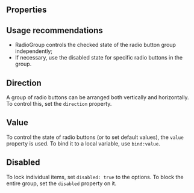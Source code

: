 
<Meta of={Stories} />

<Intro
  name="RadioGroup"
  description="Component for arranging radio buttons into a group for easier use."
/>

<Canvas>
  <Story of={Stories.Basic} />
</Canvas>

## Properties

<Props />

## Usage recommendations

- RadioGroup controls the checked state of the radio button group independently;
- If necessary, use the disabled state for specific radio buttons in the group.

## Direction

A group of radio buttons can be arranged both vertically and horizontally. To control this, set the `direction` property.

<Canvas>
  <Story of={Stories.Direction} />
</Canvas>

## Value

To control the state of radio buttons (or to set default values), the `value` property is used. To bind it to a local variable, use `bind:value`.

<Canvas>
  <Story of={Stories.Value} />
</Canvas>

## Disabled

To lock individual items, set `disabled: true` to the options. To block the entire group, set the `disabled` property on it.

<Canvas>
  <Story of={Stories.Disabled} />
</Canvas>
